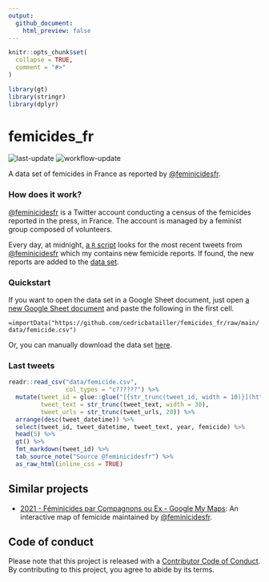 ```yaml
---
output:
  github_document:
    html_preview: false
---
```


<!-- README.md is generated from README.Rmd. Please edit that file -->

```r
knitr::opts_chunk$set(
  collapse = TRUE,
  comment = "#>"
)
```

```r
library(gt)
library(stringr)
library(dplyr)
```

# femicides_fr

<!-- badges: start -->
![last-update](https://img.shields.io/static/v1?label=last update&message=`r lubridate::today()`&color=2aac48&labelColor=252a2f)
![workflow-update](https://github.com/cedricbatailler/femicides_fr/actions/workflows/femicide-tweets.yml/badge.svg)
<!-- badges: end -->

A data set of femicides in France as reported by [\@feminicidesfr](https://twitter.com/feminicidesfr/).

### How does it work?

[\@feminicidesfr](https://twitter.com/feminicidesfr/) is a Twitter account
conducting a census of the femicides reported in the press, in France. The
account is managed by a feminist group composed of volunteers.

Every day, at midnight, [a `R`
script](https://github.com/cedricbatailler/femicides_fr/blob/main/R/update.R)
looks for the most recent tweets from
[\@feminicidesfr](https://twitter.com/feminicidesfr/) which my contains new
femicide reports. If found, the new reports are added to the [data
set](https://github.com/cedricbatailler/femicides_fr/blob/main/data/femicide.csv).

### Quickstart

If you want to open the data set in a Google Sheet document, just open [a new
Google Sheet document](https://sheets.new) and paste the following in the first
cell.

`=importData("https://github.com/cedricbatailler/femicides_fr/raw/main/data/femicide.csv")`

Or, you can manually download the data set
[here](https://github.com/cedricbatailler/femicides_fr/blob/main/data/femicide.csv).

### Last tweets

```r
readr::read_csv("data/femicide.csv", 
                col_types = "c??????") %>% 
  mutate(tweet_id = glue::glue("[{str_trunc(tweet_id, width = 10)}](https://twitter.com/feminicidesfr/status/{tweet_id})"),
         tweet_text = str_trunc(tweet_text, width = 30),
         tweet_urls = str_trunc(tweet_urls, 20)) %>% 
  arrange(desc(tweet_datetime)) %>%  
  select(tweet_id, tweet_datetime, tweet_text, year, femicide) %>% 
  head(5) %>% 
  gt() %>% 
  fmt_markdown(tweet_id) %>% 
  tab_source_note("Source @feminicidesfr") %>% 
  as_raw_html(inline_css = TRUE)

```

## Similar projects

-   [2021 - Féminicides par Compagnons ou Ex - Google My Maps](https://www.google.com/maps/d/viewer?mid=1AoTHJTAvWz-P1ddCKe1NhWtdsOQgcLPA): An interactive map of femicide maintained by [\@feminicidesfr](https://twitter.com/feminicidesfr/).

## Code of conduct

Please note that this project is released with a [Contributor Code of Conduct](https://contributor-covenant.org/version/2/0/CODE_OF_CONDUCT.html). By contributing to this project, you agree to abide by its terms.
